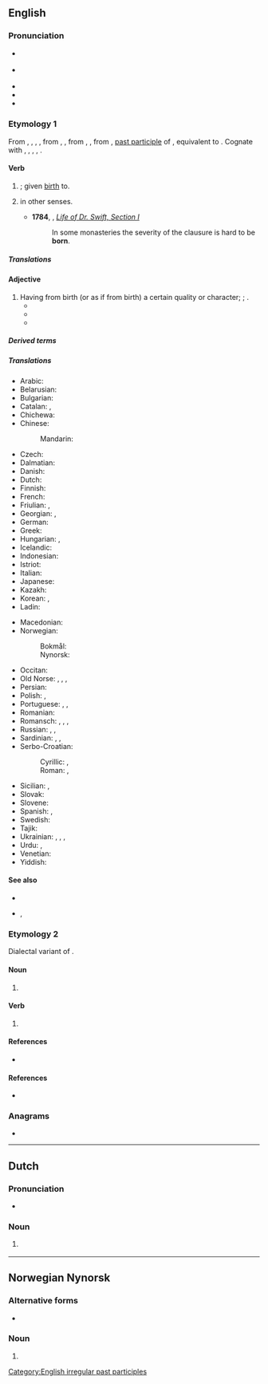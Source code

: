 {{also|Born|börn|børn}}
==English==
{{wikipedia}}

===Pronunciation===
* {{a|RP}} {{IPA|en|/ˈbɔːn/}}
* {{a|GenAm}} {{IPA|en|/ˈbɔɹn/}}
* {{audio|en|en-us-born.ogg|Audio (US)}}
* {{rhymes|en|ɔː(ɹ)n|s=1}}
* {{homophones|en|borne|bourn|bourne|Bourne|q4=in accents with the [[horse-hoarse merger]]|bawn|q5=in [[non-rhotic]] accents}}

===Etymology 1===
From {{inh|en|enm|born}}, {{m|enm|boren}}, {{m|enm|borne}}, {{m|enm|iborne}}, from {{inh|en|ang|boren}}, {{m|ang|ġeboren}}, from {{inh|en|gmw-pro|*boran}}, {{m|gmw-pro|*giboran}}, from {{inh|en|gem-pro|*buranaz}}, [[past participle]] of {{der|en|gem-pro|*beraną|t=to bear, carry}}, equivalent to {{af|en|bear|-en}}. Cognate with {{cog|stq|gebooren|t=born}}, {{cog|fy|berne|t=born}}, {{cog|nl|geboren|t=born}}, {{cog|de|geboren|t=born}}, {{cog|sv|boren|t=born}}.

====Verb====
{{head|en|verb form}}

# {{inflection of|en|bear||past|part}}; given [[birth]] to.
#:{{ux|en|Although not '''born''' in the country, she qualifies for nationality through her grandparents.}}
# {{lb|en|obsolete}} {{inflection of|en|[[bear#Etymology 2|bear]]||past|part}} in other senses.
#* '''1784''', {{w|Thomas Sheridan}}, ''[[s:The Works of the Rev. Jonathan Swift/Volume 1/Life of Dr. Swift, Section I|Life of Dr. Swift, Section I]]''
#*: In some monasteries the severity of the clausure is hard to be '''born'''.

=====Translations=====
{{trans-see|be born}}

====Adjective====
{{en-adj|-}}

# Having from birth (or as if from birth) a certain quality or character; {{l|en|innate}}; {{l|en|inherited}}.
#* {{RQ:Defoe True-Born Englishman|page=61|passage=I'll make it out, deny it he that can, / His Worship is a True-'''born''' ''Engliſhman'', / ''In all the Latitude that Empty Word'' / ''By Modern Acceptation's understood.''}}
#* {{quote-book|en|year=1942|author=Storm Jameson|title=Then we shall hear singing: a fantasy in C major| passage=I ought really to have called him my sergeant. He's a '''born''' sergeant. That's as much as to say he's a '''born''' scoundrel.}}
#* {{quote-book
|en
|year=1965
|last=Herbert
|first=Frank
|authorlink=Frank Herbert
|title={{w|Dune (novel)|Dune}}
|url=https://archive.org/details/dune00herb_5/
|url2=http://books.google.com/books?id=B1hSG45JCX4C&pg=PA110
|genre=[[science fiction|Science Fiction]]
|location=[[New York]]
|publisher={{w|Ace Books}}
|OCLC=15383013
|page=118
|pageurl=https://archive.org/details/dune00herb_5/page/118/
|text=“Your desert boots are fitted slip-fashion at the ankles. Who told you to do that?”<br>"It . . . seemed the right way."<br>"That it most certainly is."<br>And Kynes rubbed his cheek, thinking of the legend: ''"He shall know your ways as though'' '''''born''''' ''to them."''}}

=====Derived terms=====
{{der4|en|born-again
|born in a barn
|born killer
|born leader
|born loser
|born yesterday
|firstborn
|freeborn
|highborn
|lastborn
|low-born
|middleborn
|newborn
|stillborn
|trueborn
|twice-born
|be born yesterday|born again|born and bred|born at night but not last night|born digital|born in the purple|born on the 4th of July|born on the Fourth of July|born tired|born to the purple|born with a silver spoon in one's mouth|born-again virgin|born-free|dead-born|first-born|foreign-born|from me born|full-born|hell-born|high-born|I was born in ...|in all one's born days|in one's born days|last-born|naked as the day one was born|native-born|new-born|no one is born a master|not know one is born|one's father was born before one|sky-born|still-born|there's a sucker born every minute|there's one born every minute|to the manner born|to the manor born|true-born|twin-born|well-born|were you born in a tent|woman-born-woman|womyn-born-womyn}}

=====Translations=====
{{trans-top|given birth to}}
* Arabic: {{t|ar|مَوْلُود}}
* Belarusian: {{t|be|наро́джаны}}
* Bulgarian: {{t+|bg|роде́н}}
* Catalan: {{t+|ca|nascut}}, {{t+|ca|nat}}
* Chichewa: {{t|ny|badwa|alt=-badwa}}
* Chinese:
*: Mandarin: {{t+|cmn|出生|tr=chūshēng}}
* Czech: {{t+|cs|rozený}}
* Dalmatian: {{t|dlm|nascoit}}
* Danish: {{t|da|født}}
* Dutch: {{t+|nl|geboren}}
* Finnish: {{t+|fi|syntynyt}}
* French: {{t+|fr|né}}
* Friulian: {{t|fur|nassût}}, {{t|fur|našût}}
* Georgian: {{t|ka|დაბადებული}}, {{t|ka|შობილი}}
* German: {{t+|de|geboren}}
* Greek: {{t+|el|γεννημένος}}
* Hungarian: {{t+|hu|született}}, {{t+|hu|szülött|alt=-szülött}}
* Icelandic: {{t|is|fæddur}}
* Indonesian: {{t+|id|lahir}}
* Istriot: {{t|ist|nato}}
* Italian: {{t+|it|nato}}
* Japanese: {{t+|ja|生まれる|tr=うまれた, umareta|alt=生まれた}}
* Kazakh: {{t|kk|туған}}
* Korean: {{t|ko|[[태어나다|태어난]]}}, {{t|ko|[[나다|난]]}}
* Ladin: {{t|lld|nascù}}
{{trans-mid}}
* Macedonian: {{t|mk|роден}}
* Norwegian:
*: Bokmål: {{t+|nb|født}}
*: Nynorsk: {{t|nn|fødd}}
* Occitan: {{t|oc|nascut}}
* Old Norse: {{t|non|fǿddr}}, {{t|non|alinn}}, {{t|non|borinn}}, {{t|non|-kundr}}
* Persian: {{t+|fa|متولد|tr=motavalled}}
* Polish: {{t+|pl|urodzony}}, {{t|pl|narodzony}}
* Portuguese: {{t+|pt|nascido}}, {{t+|pt|nato}}, {{t+|pt|nado}}
* Romanian: {{t+|ro|născut}}
* Romansch: {{t|rm|naschì}}, {{t|rm|naschiu}}, {{t|rm|naschieu}}, {{t|rm|nat}}
* Russian: {{t+|ru|рождённый}}, {{t+|ru|урождённый}} {{qualifier|rare}}, {{t+|ru|роди́вшийся}}
* Sardinian: {{t|sc|naschidu}}, {{t|sc|nasciu}}, {{t|sc|nassiu}}
* Serbo-Croatian:
*: Cyrillic: {{t|sh|ро̏ђен}}, {{t|sh|ројен}} {{qualifier|dialectal}}
*: Roman: {{t+|sh|rȍđen}}, {{t|sh|rojen}} {{qualifier|dialectal}}
* Sicilian: {{t+|scn|nasciutu}}, {{t+|scn|natu}}
* Slovak: {{t|sk|rodený}}
* Slovene: {{t+|sl|rojen}}
* Spanish: {{t+|es|nacido}}, {{t+|es|nato}}
* Swedish: {{t+|sv|född}}
* Tajik: {{t|tg|мутаваллид}}
* Ukrainian: {{t|uk|наро́джений}}, {{t|uk|уро́джений}}, {{t|uk|поро́джений}}, {{t|uk|приро́джений}}
* Urdu: {{t|ur|پیدا|tr=paidā}}, {{t|ur|پیدا شدہ|tr=paidā shudah}}
* Venetian: {{t|vec|nato}}
* Yiddish: {{t|yi|געבוירן}}
{{trans-bottom}}

====See also====
* {{l|en|borne}}
* {{l|en|né}}, {{l|en|née}}

===Etymology 2===
Dialectal variant of {{m|en|burn}}.

====Noun====
{{en-noun}}

# {{lb|en|Geordie}} {{alternative spelling of|en|burn}} {{qual|a [[stream]]}}

====Verb====
{{en-verb|borns|bornin|bornt}}

# {{lb|en|Geordie}} {{alternative spelling of|en|burn}} {{qual|with [[fire]] etc.}}

====References====
* {{R:New Geordie Dictionary 1987}}

====References====
* {{R:Dobson & Irwin Newcastle 1970}}

===Anagrams===
* {{anagrams|en|a=bnor|Brno|Norb}}

[[Category:English irregular past participles]]

----

==Dutch==

===Pronunciation===
* {{audio|nl|Nl-born.ogg|Audio}}

===Noun===
{{nl-noun|f|-en|-}}

# {{lb|nl|dialectal}} {{obsolete form of|nl|bron}}

----

==Norwegian Nynorsk==

===Alternative forms===
* {{l|nn|barn}}

===Noun===
{{head|nn|noun form|g=n}}

# {{inflection of|nn|barn||indefinite|p}}